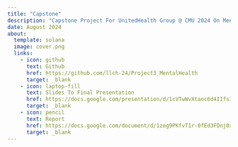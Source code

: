 ```yaml
---
title: "Capstone"
description: "Capstone Project For UnitedHealth Group @ CMU 2024 On Mental Dealth Diagnosis"
date: August 2024
about: 
  template: solana
  image: cover.png
  links: 
    - icon: github
      text: Github
      href: https://github.com/llch-24/Project3_MentalHealth
      target: _blank
    - icon: laptop-fill
      text: Slides To Final Presentation
      href: https://docs.google.com/presentation/d/1cVTwWvXtaoc6d4IIfsIPuMgMuBRmgc6KDOnshPryGo4/edit?usp=sharing
      target: _blank
    - icon: pencil
      text: Report
      href: https://docs.google.com/document/d/1zeg9PKfvT1r-0fEd3FDnj0xoEDlegWeVzNKNqI3S_Zs/edit?usp=sharing
      target: _blank
---
```


